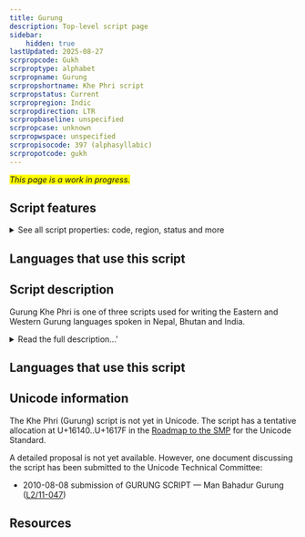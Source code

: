 ```yaml
---
title: Gurung
description: Top-level script page
sidebar:
    hidden: true
lastUpdated: 2025-08-27
scrpropcode: Gukh
scrproptype: alphabet
scrpropname: Gurung
scrpropshortname: Khe Phri script
scrpropstatus: Current
scrpropregion: Indic
scrpropdirection: LTR
scrpropbaseline: unspecified
scrpropcase: unknown
scrpropwspace: unspecified
scrpropisocode: 397 (alphasyllabic)
scrpropotcode: gukh
---
```


<span style='background-color:yellow'>_This page is a work in progress._</span>


## Script features

<details>
<summary> See all script properties: code, region, status and more</summary>
<ScriptInfo />
</details>

## Languages that use this script

<WsList script='Gukh' wsMax='5' />

## Script description

Gurung Khe Phri is one of three scripts used for writing the Eastern and Western Gurung languages spoken in Nepal, Bhutan and India.

<details>
<summary>Read the full description...'</summary>These languages are often known collectively as “Gurung”, although they are not mutually intelligible. Usually, Gurung is written in the [Devanagari](/scrlang/script-deva) script; however, in recent times, some Gurung-speaking groups have promoted the use of two other scripts, Gurung Khe Phri and and [Khema Tamu Phri](/scrlang/script-Qa07).

Little is known about the Gurung Khe Phri script, but it appears to be an alphabet, written with twenty-nine consonants, six vowels, and a set of digits from 0-9. 

_This script is not currently recognized by the [ISO 15924 standard](http://www.unicode.org/iso15924/), but is included in ScriptSource for research purposes. If you have any information on this script, please add the information to this site. Your contributions can be a great help in refining and expanding the ISO 15924 standard. The [Script Encoding Initiative](http://www.linguistics.berkeley.edu/sei/) is working to support the inclusion of this script in the standard, and contributions here will support their efforts._
</details>

## Languages that use this script

<WsList script='Gukh' wsMax='5' />

## Unicode information

The Khe Phri (Gurung) script is not yet in Unicode. The script has a tentative allocation at U+16140..U+1617F in the [Roadmap to the SMP](http://www.unicode.org/roadmaps/smp/) for the Unicode Standard.

A detailed proposal is not yet available. However, one document discussing the script has been submitted to the Unicode Technical Committee:

- 2010-08-08 submission of GURUNG SCRIPT — Man Bahadur Gurung ([L2/11-047](http://www.unicode.org/cgi-bin/GetMatchingDocs.pl?L2/11-047))

## Resources

<ScriptResources detailSummary='seemore' />


